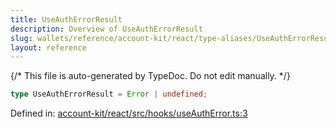 ```yaml
---
title: UseAuthErrorResult
description: Overview of UseAuthErrorResult
slug: wallets/reference/account-kit/react/type-aliases/UseAuthErrorResult
layout: reference
---
```


{/* This file is auto-generated by TypeDoc. Do not edit manually. */}

```ts
type UseAuthErrorResult = Error | undefined;
```

Defined in: [account-kit/react/src/hooks/useAuthError.ts:3](https://github.com/alchemyplatform/aa-sdk/blob/ad165355d980f9a16dd388088895bfc851df8656/account-kit/react/src/hooks/useAuthError.ts#L3)
